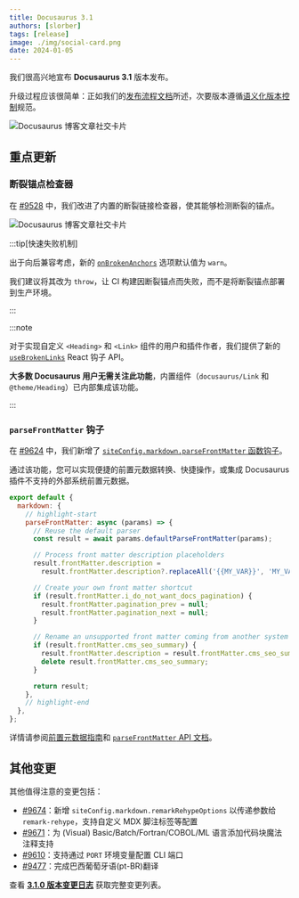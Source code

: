 ```yaml
---
title: Docusaurus 3.1
authors: [slorber]
tags: [release]
image: ./img/social-card.png
date: 2024-01-05
---
```


我们很高兴地宣布 **Docusaurus 3.1** 版本发布。

升级过程应该很简单：正如我们的[发布流程文档](/community/release-process)所述，次要版本遵循[语义化版本控制](https://semver.org/)规范。

![Docusaurus 博客文章社交卡片](./img/social-card.png)

<!--truncate-->


## 重点更新

### 断裂锚点检查器

在 [#9528](https://github.com/facebook/docusaurus/pull/9528) 中，我们改进了内置的断裂链接检查器，使其能够检测断裂的锚点。

![Docusaurus 博客文章社交卡片](./img/broken-anchor.jpg)

:::tip[快速失败机制]

出于向后兼容考虑，新的 [`onBrokenAnchors`](/docs/api/docusaurus-config#onBrokenAnchors) 选项默认值为 `warn`。

我们建议将其改为 `throw`，让 CI 构建因断裂锚点而失败，而不是将断裂锚点部署到生产环境。

:::

:::note

对于实现自定义 `<Heading>` 和 `<Link>` 组件的用户和插件作者，我们提供了新的 [`useBrokenLinks`](/docs/docusaurus-core#useBrokenLinks) React 钩子 API。

**大多数 Docusaurus 用户无需关注此功能**，内置组件（`docusaurus/Link` 和 `@theme/Heading`）已内部集成该功能。

:::

### `parseFrontMatter` 钩子

在 [#9624](https://github.com/facebook/docusaurus/pull/9624) 中，我们新增了 [`siteConfig.markdown.parseFrontMatter` 函数钩子](/docs/api/docusaurus-config#markdown)。

通过该功能，您可以实现便捷的前置元数据转换、快捷操作，或集成 Docusaurus 插件不支持的外部系统前置元数据。

```js title="docusaurus.config.js"
export default {
  markdown: {
    // highlight-start
    parseFrontMatter: async (params) => {
      // Reuse the default parser
      const result = await params.defaultParseFrontMatter(params);

      // Process front matter description placeholders
      result.frontMatter.description =
        result.frontMatter.description?.replaceAll('{{MY_VAR}}', 'MY_VALUE');

      // Create your own front matter shortcut
      if (result.frontMatter.i_do_not_want_docs_pagination) {
        result.frontMatter.pagination_prev = null;
        result.frontMatter.pagination_next = null;
      }

      // Rename an unsupported front matter coming from another system
      if (result.frontMatter.cms_seo_summary) {
        result.frontMatter.description = result.frontMatter.cms_seo_summary;
        delete result.frontMatter.cms_seo_summary;
      }

      return result;
    },
    // highlight-end
  },
};
```

详情请参阅[前置元数据指南](/docs/markdown-features#front-matter)和 [`parseFrontMatter` API 文档](/docs/api/docusaurus-config#markdown)。

## 其他变更

其他值得注意的变更包括：

- [#9674](https://github.com/facebook/docusaurus/pull/9674)：新增 `siteConfig.markdown.remarkRehypeOptions` 以传递参数给 `remark-rehype`，支持自定义 MDX 脚注标签等配置
- [#9671](https://github.com/facebook/docusaurus/pull/9671)：为 (Visual) Basic/Batch/Fortran/COBOL/ML 语言添加代码块魔法注释支持
- [#9610](https://github.com/facebook/docusaurus/pull/9610)：支持通过 `PORT` 环境变量配置 CLI 端口
- [#9477](https://github.com/facebook/docusaurus/pull/9477)：完成巴西葡萄牙语(pt-BR)翻译

查看 **[3.1.0 版本变更日志](/changelog/3.1.0)** 获取完整变更列表。